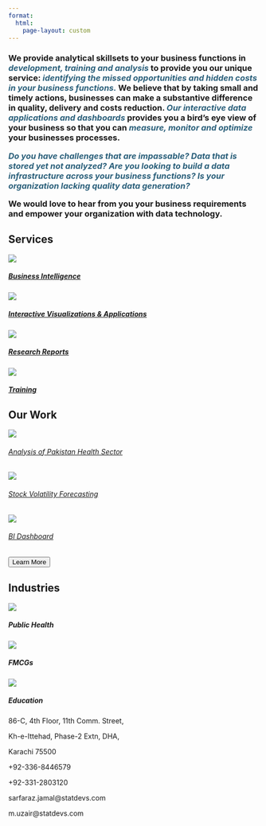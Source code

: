 ```yaml
---
format:
  html:
    page-layout: custom
---
```


```{=html}
<!--
::: {#captions}
Data
:::

::: {#captions}

Insights

:::

::: {#captions}

Impact

:::
-->
```
::: home
:::

::: {#aboutus}
<h3>

We provide analytical skillsets to your business functions in <b style="color:#2a5f7a;"><i>development, training and analysis</i></b> to provide you our unique service: <b style="color:#2a5f7a;"><i>identifying the missed opportunities and hidden costs in your business functions.</i></b> We believe that by taking small and timely actions, businesses can make a substantive difference in quality, delivery and costs reduction. <b style="color:#2a5f7a;"><i>Our interactive data applications and dashboards</i></b> provides you a bird's eye view of your business so that you can <b style="color:#2a5f7a;"><i>measure, monitor and optimize</i></b> your businesses processes.

<b style="color:#2a5f7a;"><i>Do you have challenges that are impassable?  Data that is stored yet not analyzed? Are you looking to build a data infrastructure across your business functions?  Is your organization lacking quality data generation?</b></i>  

We would love to hear from you your business requirements and empower your organization with data technology.


</h3>
:::

::: {#our-expertise}
<h2>Services</h2>
:::

::: {#first .grid}
<a href = "consulting.qmd">

::: {.expertise .g-col-6}
<img src="images/1st-icon.png" class="card-img-top"/>

<h5 class="card-title">

Business Intelligence

</h5>
:::

</a>

<a href = "consulting.qmd">

::: {.expertise .g-col-6}
<img src="images/2nd-icon.png" class="card-img-top"/>

<h5 class="card-title">

Interactive Visualizations & Applications

</h5>
:::

</a>
:::

::: {#second .grid}
<a href = "consulting.qmd">

::: {.expertise .g-col-6}
<img src="images/3rd-icon.png" class="card-img-top"/>

<h5 class="card-title">

Research Reports

</h5>
:::

</a>

<a href = "training.qmd">

::: {.expertise .g-col-6}
<img src="images/4th-icon.png" class="card-img-top"/>

<h5 class="card-title">

Training

</h5>
:::

</a>
:::

::: {#past-work}
<h2>Our Work</h2>

::: grid
::: g-col-4
<a href = "portfolio_presentation.qmd#health" target="_blank">

<img src="images/health.png"/>

<h6>Analysis of Pakistan Health Sector</h6>

</a>
:::

::: g-col-4
<a href = "portfolio_presentation.qmd#stock" target="_blank">

<img src="images/stock.png"/>

<h6>Stock Volatility Forecasting</h6>

</a>
:::

::: g-col-4
<a href = "portfolio_presentation.qmd#dashboard" target="_blank">

<img src="images/dashboard.png"/>

<h6>BI Dashboard</h6>

</a>
:::
:::
:::

::: {#button1}
<a href="portfolio.qmd"> <button class="btn btn-outline-primary btn-lg">Learn More</button> </a>
:::

::: {#industries}
<h2>Industries</h2>

::: grid
::: g-col-4
<img src="images/public-health.png"/>

<h5>Public Health</h5>
:::

::: g-col-4
<img src="images/fmcg.png"/>

<h5>FMCGs</h5>
:::

::: g-col-4
<img src="images/education.png"/>

<h5>Education</h5>
:::
:::
:::

::: {#footer .grid}
::: {.contact .g-col-4}
<p>86-C, 4th Floor, 11th Comm. Street,</p>

<p>Kh-e-Ittehad, Phase-2 Extn, DHA,</p>

<p>Karachi 75500</p>
:::

::: {.contact .g-col-4}
<p>+92-336-8446579</p>

<p>+92-331-2803120</p>
:::

::: {.contact .g-col-4}
<p>sarfaraz.jamal\@statdevs.com</p>

<p>m.uzair\@statdevs.com</p>
:::
:::
